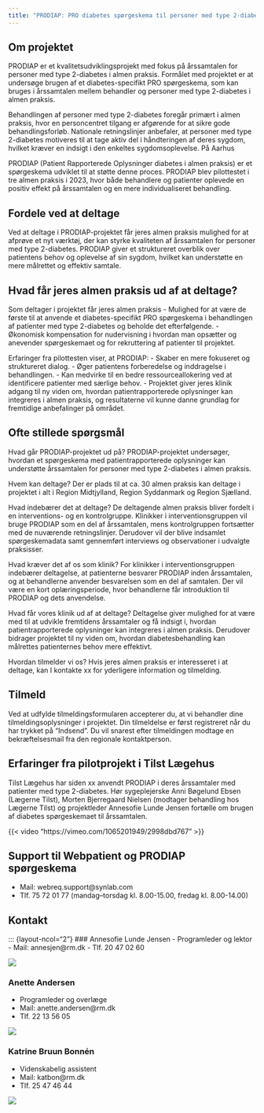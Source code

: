 ```yaml
---
title: "PRODIAP: PRO diabetes spørgeskema til personer med type 2-diabetes i almen praksis"
---
```


## Om projektet
PRODIAP er et kvalitetsudviklingsprojekt med fokus på årssamtalen for personer med type 2-diabetes i almen praksis. Formålet med projektet er at undersøge brugen af et diabetes-specifikt PRO spørgeskema, som kan bruges i årssamtalen mellem behandler og personer med type 2-diabetes i almen praksis.

Behandlingen af personer med type 2-diabetes foregår primært i almen praksis, hvor en personcentret tilgang er afgørende for at sikre gode behandlingsforløb. Nationale retningslinjer anbefaler, at personer med type 2-diabetes motiveres til at tage aktiv del i håndteringen af deres sygdom, hvilket kræver en indsigt i den enkeltes sygdomsoplevelse. På Aarhus


PRODIAP (Patient Rapporterede Oplysninger diabetes i almen praksis) er et spørgeskema udviklet til at støtte denne proces. PRODIAP blev pilottestet i tre almen praksis i 2023, hvor både behandlere og patienter oplevede en positiv effekt på årssamtalen og en mere individualiseret behandling.

## Fordele ved at deltage
Ved at deltage i PRODIAP-projektet får jeres almen praksis mulighed for at afprøve et nyt værktøj, der kan styrke kvaliteten af årssamtalen for personer med type 2-diabetes. PRODIAP giver et struktureret overblik over patientens behov og oplevelse af sin sygdom, hvilket kan understøtte en mere målrettet og effektiv samtale.

## Hvad får jeres almen praksis ud af at deltage?

Som deltager i projektet får jeres almen praksis
- Mulighed for at være de første til at anvende et diabetes-specifikt PRO spørgeskema i behandlingen af patienter med type 2-diabetes og beholde det efterfølgende.
- Økonomisk kompensation for nudervisning i hvordan man opsætter og anevender spørgeskemaet og for rekruttering af patienter til projektet.

Erfaringer fra pilottesten viser, at PRODIAP:
- Skaber en mere fokuseret og struktureret dialog.
- Øger patientens forberedelse og inddragelse i behandlingen.
- Kan medvirke til en bedre ressourceallokering ved at identificere patienter med særlige behov.
- Projektet giver jeres klinik adgang til ny viden om, hvordan patientrapporterede oplysninger kan integreres i almen praksis, og resultaterne vil kunne danne grundlag for fremtidige anbefalinger på området.

## Ofte stillede spørgsmål

Hvad går PRODIAP-projektet ud på?
PRODIAP-projektet undersøger, hvordan et spørgeskema med patientrapporterede oplysninger kan understøtte årssamtalen for personer med type 2-diabetes i almen praksis.

Hvem kan deltage?
Der er plads til at ca. 30 almen praksis kan deltage i projektet i alt i Region Midtjylland, Region Syddanmark og Region Sjælland.

Hvad indebærer det at deltage?
De deltagende almen praksis bliver fordelt i en interventions- og en kontrolgruppe. Klinikker i interventionsgruppen vil bruge PRODIAP som en del af årssamtalen, mens kontrolgruppen fortsætter med de nuværende retningslinjer. Derudover vil der blive indsamlet spørgeskemadata samt gennemført interviews og observationer i udvalgte praksisser.

Hvad kræver det af os som klinik?
For klinikker i interventionsgruppen indebærer deltagelse, at patienterne besvarer PRODIAP inden årssamtalen, og at behandlerne anvender besvarelsen som en del af samtalen. Der vil være en kort oplæringsperiode, hvor behandlerne får introduktion til PRODIAP og dets anvendelse.

Hvad får vores klinik ud af at deltage?
Deltagelse giver mulighed for at være med til at udvikle fremtidens årssamtaler og få indsigt i, hvordan patientrapporterede oplysninger kan integreres i almen praksis. Derudover bidrager projektet til ny viden om, hvordan diabetesbehandling kan målrettes patienternes behov mere effektivt.

Hvordan tilmelder vi os?
Hvis jeres almen praksis er interesseret i at deltage, kan I kontakte xx for yderligere information og tilmelding.

## Tilmeld
Ved at udfylde tilmeldingsformularen accepterer du, at vi behandler dine tilmeldingsoplysninger i projektet.
Din tilmeldelse er først registreret når du har trykket på "Indsend". Du vil snarest efter tilmeldingen modtage en bekræftelsesmail fra den regionale kontaktperson.

## Erfaringer fra pilotprojekt i Tilst Lægehus

Tilst Lægehus har siden xx anvendt PRODIAP i deres årssamtaler med patienter med type 2-diabetes. Hør sygeplejerske Anni Bøgelund Ebsen (Lægerne Tilst), Morten Bjerregaard Nielsen (modtager behandling hos Lægerne Tilst) og projektleder Annesofie Lunde Jensen fortælle om brugen af diabetes spørgeskemaet til årssamtalen.

{{< video "https://vimeo.com/1065201949/2998dbd767" >}}

## Support til Webpatient og PRODIAP spørgeskema
- Mail: webreq.support@synlab.com
- Tlf. 75 72 01 77 (mandag–torsdag kl. 8.00-15.00, fredag kl. 8.00-14.00)

## Kontakt
::: {layout-ncol="2"}
### Annesofie Lunde Jensen
- Programleder og lektor
- Mail: annesjen@rm.dk
- Tlf. 20 47 02 60

![](images/annesofie_l_j_8W5A8121_farve.jpg){.profile-picture}

### Anette Andersen
-   Programleder og overlæge
-   Mail: anette.andersen@rm.dk
-   Tlf. 22 13 56 05

![](images/brug dette_Anette_Andersen_MG_9930_farve_3-2 - Kopi.jpg){.profile-picture}

### Katrine Bruun Bonnén
- Videnskabelig assistent
- Mail: katbon@rm.dk
- Tlf. 25 47 46 44

![](images/katrine b_b_8W5A8826_farve.jpg){.profile-picture}
